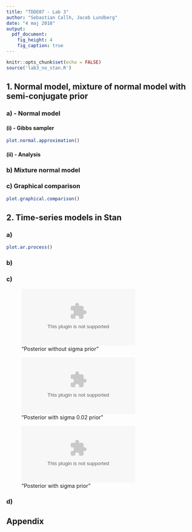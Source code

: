 ```yaml
---
title: "TDDE07 - Lab 3"
author: "Sebastian Callh, Jacob Lundberg"
date: "4 maj 2018"
output:
  pdf_document:
    fig_height: 4
    fig_caption: true
---
```


```r
knitr::opts_chunk$set(echo = FALSE)
source('lab3_no_stan.R')
```

## 1. Normal model, mixture of normal model with semi-conjugate prior

### a) - Normal model

#### (i) - Gibbs sampler
```r
plot.normal.approximation()
```


#### (ii) - Analysis

### b) Mixture normal model


### c) Graphical comparison
```r
plot.graphical.comparison()
```

\pagebreak

## 2. Time-series models in Stan

### a)
```r
plot.ar.process()
```

### b)


### c)

\pagebreak

!["Posterior without sigma prior"](posterior-without-sigma-prior.eps)

\pagebreak

!["Posterior with sigma 0.02 prior"](posterior-with-sigma-0.02-prior.eps)

\pagebreak

!["Posterior with sigma prior"](posterior-with-sigma-prior.eps)

\pagebreak

### d)

\pagebreak

## Appendix
```r

```

